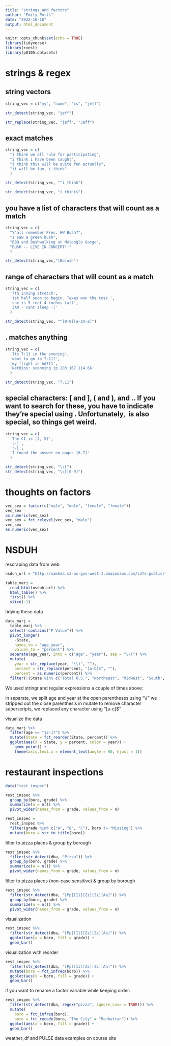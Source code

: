 ```yaml
---
title: "strings_and_factors"
author: "Emily Potts"
date: "2022-10-18"
output: html_document
---
```


```r
knitr::opts_chunk$set(echo = TRUE)
library(tidyverse)
library(rvest)
library(p8105.datasets)

```

# strings & regex

## string vectors
```r
string_vec = c("my", "name", "is", "jeff")

str_detect(string_vec, "jeff")

str_replace(string_vec, "jeff", "Jeff")

```

## exact matches
```r
string_vec = c(
  "i think we all rule for participating",
  "i think i have been caught",
  "i think this will be quite fun actually",
  "it will be fun, i think"
  )

str_detect(string_vec, "^i think")

str_detect(string_vec, "i think$")
```

## you have a list of characters that will count as a match
```r
string_vec = c(
  "Y'all remember Pres. HW Bush?",
  "I saw a green bush",
  "BBQ and Bushwalking at Molonglo Gorge",
  "BUSH -- LIVE IN CONCERT!!"
  )

str_detect(string_vec,"[Bb]ush")
```


## range of characters that will count as a match
```r
string_vec = c(
  '7th inning stretch',
  '1st half soon to begin. Texas won the toss.',
  'she is 5 feet 4 inches tall',
  '3AM - cant sleep :('
  )

str_detect(string_vec, "^[0-9][a-zA-Z]")
```

## . matches anything
```r
string_vec = c(
  'Its 7:11 in the evening',
  'want to go to 7-11?',
  'my flight is AA711',
  'NetBios: scanning ip 203.167.114.66'
  )

str_detect(string_vec, "7.11")
```

## special characters: [ and ], ( and ), and .. If you want to search for these, you have to indicate they’re special using \. Unfortunately, \ is also special, so things get weird.
```r
string_vec = c(
  'The CI is [2, 5]',
  ':-]',
  ':-[',
  'I found the answer on pages [6-7]'
  )

str_detect(string_vec, "\\[")
str_detect(string_vec, "\\[[0-9]")
```


# thoughts on factors
```r
vec_sex = factor(c("male", "male", "female", "female"))
vec_sex
as.numeric(vec_sex)
vec_sex = fct_relevel(vec_sex, "male")
vec_sex
as.numeric(vec_sex)
```


# NSDUH

rescraping data from web
```r
nsduh_url = "http://samhda.s3-us-gov-west-1.amazonaws.com/s3fs-public/field-uploads/2k15StateFiles/NSDUHsaeShortTermCHG2015.htm"

table_marj = 
  read_html(nsduh_url) %>% 
  html_table() %>% 
  first() %>%
  slice(-1)
```

tidying these data
```r
data_marj = 
  table_marj %>%
  select(-contains("P Value")) %>%
  pivot_longer(
    -State,
    names_to = "age_year", 
    values_to = "percent") %>%
  separate(age_year, into = c("age", "year"), sep = "\\(") %>%
  mutate(
    year = str_replace(year, "\\)", ""),
    percent = str_replace(percent, "[a-b]$", ""),
    percent = as.numeric(percent)) %>%
  filter(!(State %in% c("Total U.S.", "Northeast", "Midwest", "South", "West", "District of Columbia")))
```

We used stringr and regular expressions a couple of times above:

in separate, we split age and year at the open parentheses using "\\("
we stripped out the close parenthesis in mutate
to remove character superscripts, we replaced any character using "[a-c]$"


visualize the data 
```r
data_marj %>%
  filter(age == "12-17") %>% 
  mutate(State = fct_reorder(State, percent)) %>% 
  ggplot(aes(x = State, y = percent, color = year)) + 
    geom_point() + 
    theme(axis.text.x = element_text(angle = 90, hjust = 1))
```


# restaurant inspections
```r
data("rest_inspec")

rest_inspec %>% 
  group_by(boro, grade) %>% 
  summarize(n = n()) %>% 
  pivot_wider(names_from = grade, values_from = n)
```


```r
rest_inspec =
  rest_inspec %>%
  filter(grade %in% c("A", "B", "C"), boro != "Missing") %>% 
  mutate(boro = str_to_title(boro))
```

filter to pizza places & group by borough
```r
rest_inspec %>% 
  filter(str_detect(dba, "Pizza")) %>% 
  group_by(boro, grade) %>% 
  summarize(n = n()) %>% 
  pivot_wider(names_from = grade, values_from = n)
```

filter to pizza places (non-case sensitive) & group by borough
```r
rest_inspec %>% 
  filter(str_detect(dba, "[Pp][Ii][Zz][Zz][Aa]")) %>% 
  group_by(boro, grade) %>% 
  summarize(n = n()) %>% 
  pivot_wider(names_from = grade, values_from = n)
```

visualization
```r
rest_inspec %>% 
  filter(str_detect(dba, "[Pp][Ii][Zz][Zz][Aa]")) %>%
  ggplot(aes(x = boro, fill = grade)) + 
  geom_bar() 
```

visualization with reorder
```r
rest_inspec %>% 
  filter(str_detect(dba, "[Pp][Ii][Zz][Zz][Aa]")) %>%
  mutate(boro = fct_infreq(boro)) %>%
  ggplot(aes(x = boro, fill = grade)) + 
  geom_bar() 
```

if you want to rename a factor variable while keeping order:
```r
rest_inspec %>% 
  filter(str_detect(dba, regex("pizza", ignore_case = TRUE))) %>%
  mutate(
    boro = fct_infreq(boro),
    boro = fct_recode(boro, "The City" = "Manhattan")) %>%
  ggplot(aes(x = boro, fill = grade)) + 
  geom_bar()
```

weather_df and PULSE data examples on course site
